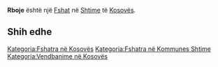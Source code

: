 {{Fshat në Kosovës
 | Emri                = Rboje
| srp_N_name = Rboje
| srp_N_FULL_NAME_RO = Rboje
| srp_N_FULL_NAME_ND_RO = Rboje
| srp_N_SORT_NAME_RG = RBOJE
| srp_N_FULL_NAME_RG = Rboje
| srp_N_FULL_NAME_ND_RG = Rboje

 | Emri (Rasa dhanore) = 
 | Figura              = 
 | Shteti              = Kosovo
 | Komuna              = Shtime
 | Kodi postar         = 
 | Sipërfaqja          = 

 | Popullsia           = 

 | Regj. i popullsisë  = 
 | Dend. e popullsisë  = 
 | Faqja zyrtare       = 
 <!--- Koordinatat ----> 
 | Gjerësia            = 42.418611
 | Gjatësia            = 21.040833
 | Lartësia            = 
}}
'''Rboje''' është një [[Fshat]] në [[Shtime]] të [[Kosovës]].

<!-- == Gjeografia == -->
<!-- == Historia == -->
<!-- == Demografia == -->
== Shih edhe ==
{{Komuna Shtime}}
{{Kosovo-Administrata-Cung}}

[[Kategoria:Fshatra në Kosovës]]
[[Kategoria:Fshatra në Kommunes Shtime]]
[[Kategoria:Vendbanime në Kosovës]]
